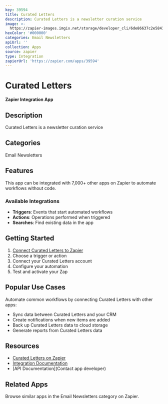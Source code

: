 ```yaml
---
key: 39594
title: Curated Letters
description: Curated Letters is a newsletter curation service
image: >-
  https://zapier-images.imgix.net/storage/developer_cli/6de86637c2e5841fe5a6b356d42d8967.png?auto=format%2Ccompress&ixlib=python-3.0.0&q=50
hexColor: '#000000'
categories: Email Newsletters
apiUrl: ''
collection: Apps
source: zapier
type: Integration
zapierUrl: 'https://zapier.com/apps/39594'
---
```

# Curated Letters

**Zapier Integration App**

## Description

Curated Letters is a newsletter curation service

## Categories

Email Newsletters

## Features

This app can be integrated with 7,000+ other apps on Zapier to automate workflows without code.

### Available Integrations

- **Triggers**: Events that start automated workflows
- **Actions**: Operations performed when triggered
- **Searches**: Find existing data in the app

## Getting Started

1. [Connect Curated Letters to Zapier](https://zapier.com/apps/39594)
2. Choose a trigger or action
3. Connect your Curated Letters account
4. Configure your automation
5. Test and activate your Zap

## Popular Use Cases

Automate common workflows by connecting Curated Letters with other apps:

- Sync data between Curated Letters and your CRM
- Create notifications when new items are added
- Back up Curated Letters data to cloud storage
- Generate reports from Curated Letters data

## Resources

- [Curated Letters on Zapier](https://zapier.com/apps/39594)
- [Integration Documentation](https://zapier.com/apps/39594/integrations)
- [API Documentation](Contact app developer)

## Related Apps

Browse similar apps in the Email Newsletters category on Zapier.
